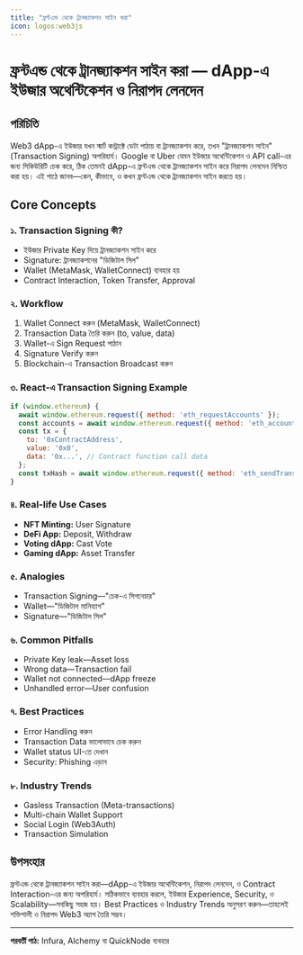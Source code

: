 ```yaml
---
title: "ফ্রন্টএন্ড থেকে ট্রানজ্যাকশন সাইন করা"
icon: logos:web3js
---
```


# ফ্রন্টএন্ড থেকে ট্রানজ্যাকশন সাইন করা — dApp-এ ইউজার অথেন্টিকেশন ও নিরাপদ লেনদেন

## পরিচিতি

Web3 dApp-এ ইউজার যখন স্মার্ট কন্ট্রাক্টে ডেটা পাঠায় বা ট্রানজ্যাকশন করে, তখন "ট্রানজ্যাকশন সাইন" (Transaction Signing) অপরিহার্য। Google বা Uber যেমন ইউজার অথেন্টিকেশন ও API call-এর জন্য সিকিউরিটি চেক করে, ঠিক তেমনই dApp-এ ফ্রন্টএন্ড থেকে ট্রানজ্যাকশন সাইন করে নিরাপদ লেনদেন নিশ্চিত করা হয়। এই পাঠে জানব—কেন, কীভাবে, ও কখন ফ্রন্টএন্ড থেকে ট্রানজ্যাকশন সাইন করতে হয়।

## Core Concepts

### ১. Transaction Signing কী?
- ইউজার Private Key দিয়ে ট্রানজ্যাকশন সাইন করে
- Signature: ট্রানজ্যাকশনের "ডিজিটাল সিল"
- Wallet (MetaMask, WalletConnect) ব্যবহার হয়
- Contract Interaction, Token Transfer, Approval

### ২. Workflow
1. Wallet Connect করুন (MetaMask, WalletConnect)
2. Transaction Data তৈরি করুন (to, value, data)
3. Wallet-এ Sign Request পাঠান
4. Signature Verify করুন
5. Blockchain-এ Transaction Broadcast করুন

### ৩. React-এ Transaction Signing Example
```javascript
if (window.ethereum) {
  await window.ethereum.request({ method: 'eth_requestAccounts' });
  const accounts = await window.ethereum.request({ method: 'eth_accounts' });
  const tx = {
    to: '0xContractAddress',
    value: '0x0',
    data: '0x...', // Contract function call data
  };
  const txHash = await window.ethereum.request({ method: 'eth_sendTransaction', params: [tx] });
}
```

### ৪. Real-life Use Cases
- **NFT Minting:** User Signature
- **DeFi App:** Deposit, Withdraw
- **Voting dApp:** Cast Vote
- **Gaming dApp:** Asset Transfer

### ৫. Analogies
- Transaction Signing—"চেক-এ সিগনেচার"
- Wallet—"ডিজিটাল মানিব্যাগ"
- Signature—"ডিজিটাল সিল"

### ৬. Common Pitfalls
- Private Key leak—Asset loss
- Wrong data—Transaction fail
- Wallet not connected—dApp freeze
- Unhandled error—User confusion

### ৭. Best Practices
- Error Handling করুন
- Transaction Data ভালোভাবে চেক করুন
- Wallet status UI-তে দেখান
- Security: Phishing এড়ান

### ৮. Industry Trends
- Gasless Transaction (Meta-transactions)
- Multi-chain Wallet Support
- Social Login (Web3Auth)
- Transaction Simulation

## উপসংহার

ফ্রন্টএন্ড থেকে ট্রানজ্যাকশন সাইন করা—dApp-এ ইউজার অথেন্টিকেশন, নিরাপদ লেনদেন, ও Contract Interaction-এর জন্য অপরিহার্য। সঠিকভাবে ব্যবহার করলে, ইউজার Experience, Security, ও Scalability—সবকিছু সহজ হয়। Best Practices ও Industry Trends অনুসরণ করুন—তাহলেই শক্তিশালী ও নিরাপদ Web3 অ্যাপ তৈরি সম্ভব।

---

**পরবর্তী পাঠ:** Infura, Alchemy বা QuickNode ব্যবহার
